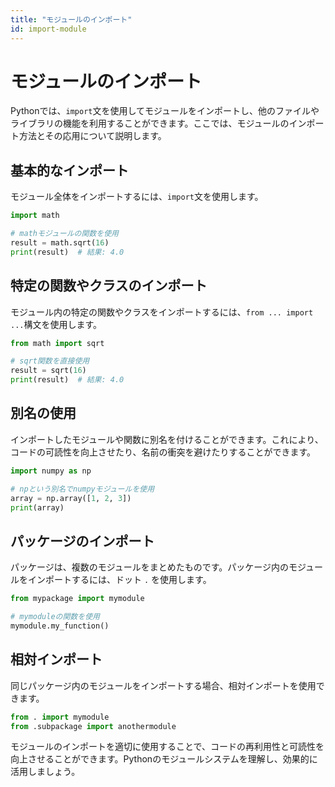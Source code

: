 ```yaml
---
title: "モジュールのインポート"
id: import-module
---
```


# モジュールのインポート

Pythonでは、`import`文を使用してモジュールをインポートし、他のファイルやライブラリの機能を利用することができます。ここでは、モジュールのインポート方法とその応用について説明します。

## 基本的なインポート

モジュール全体をインポートするには、`import`文を使用します。
```python
import math

# mathモジュールの関数を使用
result = math.sqrt(16)
print(result)  # 結果: 4.0
```

## 特定の関数やクラスのインポート

モジュール内の特定の関数やクラスをインポートするには、`from ... import ...`構文を使用します。
```python
from math import sqrt

# sqrt関数を直接使用
result = sqrt(16)
print(result)  # 結果: 4.0
```

## 別名の使用

インポートしたモジュールや関数に別名を付けることができます。これにより、コードの可読性を向上させたり、名前の衝突を避けたりすることができます。
```python
import numpy as np

# npという別名でnumpyモジュールを使用
array = np.array([1, 2, 3])
print(array)
```

## パッケージのインポート

パッケージは、複数のモジュールをまとめたものです。パッケージ内のモジュールをインポートするには、ドット `.` を使用します。
```python
from mypackage import mymodule

# mymoduleの関数を使用
mymodule.my_function()
```

## 相対インポート

同じパッケージ内のモジュールをインポートする場合、相対インポートを使用できます。
```python
from . import mymodule
from .subpackage import anothermodule
```

モジュールのインポートを適切に使用することで、コードの再利用性と可読性を向上させることができます。Pythonのモジュールシステムを理解し、効果的に活用しましょう。
